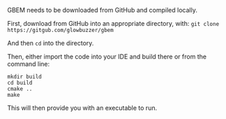 
GBEM needs to be downloaded from GitHub and compiled locally.

First, download from GitHub into an appropriate directory, with:
`git clone https://gitgub.com/glowbuzzer/gbem`

And then `cd` into the directory.

Then, either import the code into your IDE and build there or from the command line:

```shell
mkdir build
cd build
cmake ..
make
```

This will then provide you with an executable to run.


